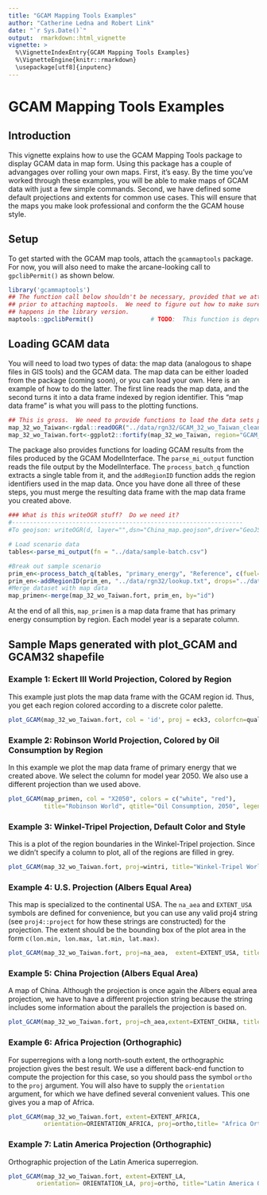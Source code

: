 ```yaml
--- 
title: "GCAM Mapping Tools Examples"
author: "Catherine Ledna and Robert Link"
date: "`r Sys.Date()`"
output:  rmarkdown::html_vignette
vignette: >
  %\VignetteIndexEntry{GCAM Mapping Tools Examples}
  %\VignetteEngine{knitr::rmarkdown}
  \usepackage[utf8]{inputenc}
--- 
```


# GCAM Mapping Tools Examples

## Introduction
This vignette explains how to use the GCAM Mapping Tools package to display GCAM data in map form.  Using this package has a couple of advangages over rolling your own maps.  First, it's easy.  By the time you've worked through these examples, you will be able to make maps of GCAM data with just a few simple commands.  Second, we have defined some default projections and extents for common use cases.  This will ensure that the maps you make look professional and conform the the GCAM house style.

## Setup
To get started with the GCAM map tools, attach the `gcammaptools` package.  For now, you will also need to make the arcane-looking call to `gpclibPermit()` as shown below.
```r
library('gcammaptools')
## The function call below shouldn't be necessary, provided that we attach rgeos
## prior to attaching maptools.  We need to figure out how to make sure that
## happens in the library version.
maptools::gpclibPermit()                # TODO:  This function is deprecated.  Figure out how to replace.
```

## Loading GCAM data

You will need to load two types of data:  the map data (analogous to shape files in GIS tools) and the GCAM data.  The map data can be either loaded from the package (coming soon), or you can load your own.  Here is an example of how to do the latter.  The first line reads the map data, and the second turns it into a data frame indexed by region identifier.  This "map data frame" is what you will pass to the plotting functions.
```r
## This is gross.  We need to provide functions to load the data sets provided with the package.
map_32_wo_Taiwan<-rgdal::readOGR("../data/rgn32/GCAM_32_wo_Taiwan_clean.geojson", "OGRGeoJSON")
map_32_wo_Taiwan.fort<-ggplot2::fortify(map_32_wo_Taiwan, region="GCAM_ID")
```

The package also provides functions for loading GCAM results from the files produced by the GCAM ModelInterface.  The `parse_mi_output` function reads the file output by the ModelInterface.  The `process_batch_q` function extracts a single table from it, and the `addRegionID` function adds the region identifiers used in the map data.  Once you have done all three of these steps, you must merge the resulting data frame with the map data frame you created above.
```r
### What is this writeOGR stuff?  Do we need it?
#-----------------------------------------------------------------
#To geojson: writeOGR(d, layer="",dsn="China_map.geojson",driver="GeoJSON")

# Load scenario data
tables<-parse_mi_output(fn = "../data/sample-batch.csv")

#Break out sample scenario
prim_en<-process_batch_q(tables, "primary_energy", "Reference", c(fuel="a oil"))
prim_en<-addRegionID(prim_en, "../data/rgn32/lookup.txt", drops="../data/rgn32/drop-regions.txt")
#Merge dataset with map data
map_primen<-merge(map_32_wo_Taiwan.fort, prim_en, by="id")
```
At the end of all this, `map_primen` is a map data frame that has primary energy consumption by region.  Each model year is a separate column.

## Sample Maps generated with plot_GCAM and GCAM32 shapefile

### Example 1: Eckert III World Projection, Colored by Region

This example just plots the map data frame with the GCAM region id.  Thus, you get each region colored according to a discrete color palette.
```r
plot_GCAM(map_32_wo_Taiwan.fort, col = 'id', proj = eck3, colorfcn=qualPalette)
```

### Example 2: Robinson World Projection, Colored by Oil Consumption by Region
In this example we plot the map data frame of primary energy that we created above.  We select the column for model year 2050.  We also use a different projection than we used above.
```r
plot_GCAM(map_primen, col = "X2050", colors = c("white", "red"),
          title="Robinson World", qtitle="Oil Consumption, 2050", legend=T)
```

### Example 3: Winkel-Tripel Projection, Default Color and Style
This is a plot of the region boundaries in the Winkel-Tripel projection.  Since we didn't specify a column to plot, all of the regions are filled in grey.
```r
plot_GCAM(map_32_wo_Taiwan.fort, proj=wintri, title="Winkel-Tripel World")
```

### Example 4: U.S. Projection (Albers Equal Area)
This map is specialized to the continental USA.  The `na_aea` and `EXTENT_USA` symbols are defined for convenience, but you can use any valid proj4 string (see `proj4::project` for how these strings are constructed) for the projection.  The extent should be the bounding box of the plot area in the form `c(lon.min, lon.max, lat.min, lat.max)`.
```r
plot_GCAM(map_32_wo_Taiwan.fort, proj=na_aea,  extent=EXTENT_USA, title="USA Albers Equal-Area")
```

### Example 5: China Projection (Albers Equal Area)
A map of China.  Although the projection is once again the Albers equal area projection, we have to have a different projection string because the string includes some information about the parallels the projection is based on.
```r
plot_GCAM(map_32_wo_Taiwan.fort, proj=ch_aea,extent=EXTENT_CHINA, title="China Albers Equal-Area")
```

### Example 6: Africa Projection (Orthographic)
For superregions with a long north-south extent, the orthographic projection gives the best result.  We use a different back-end function to compute the projection for this case, so you should pass the symbol `ortho` to the `proj` argument.  You will also have to supply the `orientation` argument, for which we have defined several convenient values.  This one gives you a map of Africa.
```r
plot_GCAM(map_32_wo_Taiwan.fort, extent=EXTENT_AFRICA,
          orientation=ORIENTATION_AFRICA, proj=ortho,title= "Africa Orthographic")
```

### Example 7: Latin America Projection (Orthographic)
Orthographic projection of the Latin America superregion.
```r
plot_GCAM(map_32_wo_Taiwan.fort, extent=EXTENT_LA,
        orientation= ORIENTATION_LA, proj=ortho, title="Latin America Orthographic")
```



